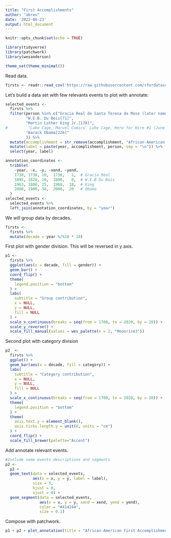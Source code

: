 ```yaml
---
title: "First Accomplishments"
author: "abreu"
date: '2022-06-23'
output: html_document
---
```


```r
knitr::opts_chunk$set(echo = TRUE)

library(tidyverse)
library(patchwork)
library(wesanderson)

theme_set(theme_minimal())
```

Read data.

```r
firsts <- readr::read_csv('https://raw.githubusercontent.com/rfordatascience/tidytuesday/master/data/2020/2020-06-09/firsts.csv')
```

Let's build a data set with few relevants events to plot with annotate:

```r
selected_events <- 
  firsts %>% 
  filter(person %in% c("Gracia Real de Santa Teresa de Mose (later named Fort Mose) in Florida",
         "W.E.B. Du Bois[71]",
         "Martin Luther King Jr.[178]",
#         "Luke Cage, Marvel Comics' Luke Cage, Hero for Hire #1 (June 1972).[195][Note 18] (See also",
         "Barack Obama[226]"
         )) %>% 
  mutate(accomplishment = str_remove(accomplishment, "African-American ")) %>% 
  mutate(label = paste(year, accomplishment, person, sep = "\n")) %>% 
  select(year, label)

annotation_coordinates <- 
  tribble(
    ~year, ~x, ~y, ~xend, ~yend,
    1738, 1738, 10,  1730,   1,  # Gracia Real
    1895, 1820, 20,  1890,   8,  # W.E.B Du Bois
    1963, 1880, 25,  1960,  18,  # King
    2008, 1900, 30,  2000,  20   # Obama 
  )
selected_events <- 
  selected_events %>% 
  left_join(annotation_coordinates, by = "year")


```

We will group data by decades.

```r
firsts <- 
  firsts %>% 
  mutate(decade = year %/%10 * 10)
```

First plot with gender division. This will be reversed in y axis.

```r
p1 <- 
  firsts %>% 
  ggplot(aes(x = decade, fill = gender)) + 
  geom_bar() +
  coord_flip() +
  theme(
    legend.position = "bottom"
  ) +
  labs(
    subtitle = "Group contribution",
    x = NULL,
    y = NULL,
    fill = NULL
  ) +
  scale_x_continuous(breaks = seq(from = 1700, to = 2020, by = 20)) +
  scale_y_reverse() +
  scale_fill_manual(values = wes_palette(n = 2, "Moonrise3"))
```

Second plot with category division

```r
p2  <- 
  firsts %>% 
  ggplot() + 
  geom_bar(aes(x = decade, fill = category)) +
  labs(
    subtitle = "Category contribution",
    x = NULL,
    y = NULL,
    fill = NULL
  ) +
  scale_x_continuous(breaks = seq(from = 1700, to = 2020, by = 20)) +
  theme(
    legend.position = "bottom"
  ) +
  theme(
    axis.text.y = element_blank(),
    axis.ticks.length.y = unit(0, units = "cm")
  ) +
  coord_flip() +
  scale_fill_brewer(palette="Accent")
```

Add annotate relevant events.

```r
#Include some events descriptions and segments
p2 <-
  p2 +
  geom_text(data = selected_events,
            aes(x = x, y = y, label = label),
            size = 3,
            hjust = 0,
            vjust = 0) +
  geom_segment(data = selected_events,
               aes(x = x, y = y, xend = xend, yend = yend),
               color = "#414244",
               size = 0.1)
```

Compose with patchwork.

```r
p1 + p2 + plot_annotation(title = "African-American First Accomplishments")


```
